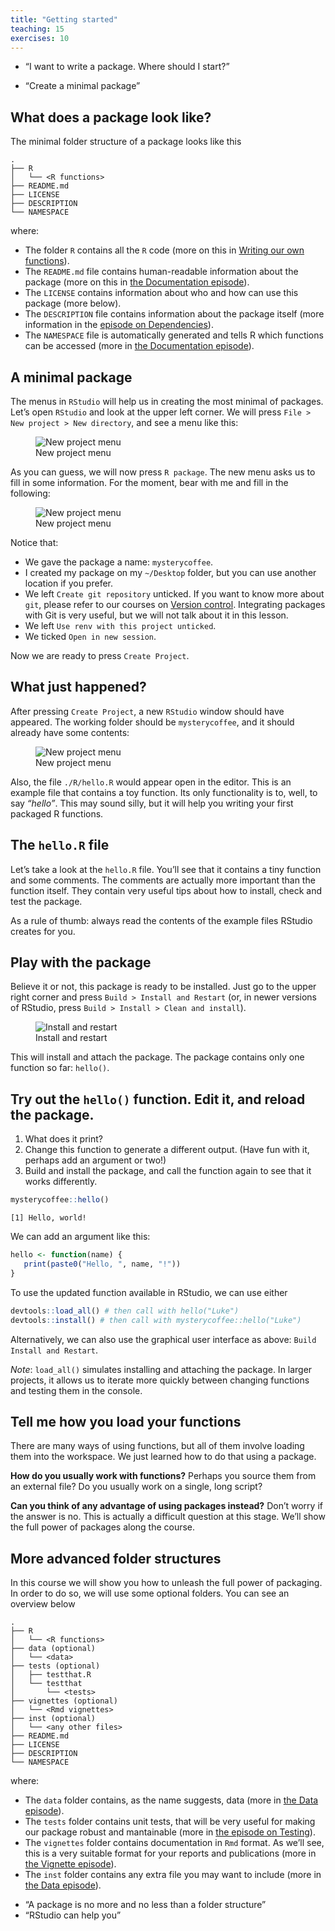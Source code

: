```yaml
---
title: "Getting started"
teaching: 15
exercises: 10
---
```


::: questions
- "I want to write a package. Where should I start?"
:::

::: objectives
- "Create a minimal package"
:::



## What does a package look like?

The minimal folder structure of a package looks like this

```
.
├── R
│   └── <R functions>
├── README.md
├── LICENSE
├── DESCRIPTION
└── NAMESPACE
```

where:

- The folder `R` contains all the `R` code (more on this in [Writing our own functions](functions.Rmd)).
- The `README.md` file contains human-readable information about the package (more on this in [the Documentation episode](documentation.Rmd)).
- The `LICENSE` contains information about who and how can use this package (more below).
- The `DESCRIPTION` file contains information about the package itself (more information in the [episode on Dependencies](dependencies.Rmd)).
- The `NAMESPACE` file is automatically generated and tells R which functions can be accessed (more in [the Documentation episode](documentation.Rmd)).

## A minimal package

The menus in `RStudio` will help us in creating the most minimal of packages.
Let's open `RStudio` and look at the upper left corner.
We will press `File > New project > New directory`, and see a menu like this:

![New project menu](fig/new-project.png)

As you can guess, we will now press `R package`.
The new menu asks us to fill in some information.
For the moment, bear with me and fill in the following:

![New project menu](fig/create-package.png)

Notice that:

- We gave the package a name: `mysterycoffee`.
- I created my package on my `~/Desktop` folder, but you can use another location if you prefer.
- We left `Create git repository` unticked. If you want to know more about `git`, please refer to our courses on [Version control](https://swcarpentry.github.io/git-novice/). Integrating packages with Git is very useful, but we will not talk about it in this lesson. 
- We left `Use renv with this project unticked`.
- We ticked `Open in new session`.

Now we are ready to press `Create Project`.

::: callout
## What just happened?
After pressing `Create Project`, a new `RStudio` window should have appeared.
The working folder should be `mysterycoffee`, and it should already have some contents:

![New project menu](fig/contents.png)

Also, the file `./R/hello.R` would appear open in the editor.
This is an example file that contains a toy function.
Its only functionality is to, well, to say _"hello"_.
This may sound silly, but it will help you writing your first packaged R functions.
:::

::: callout
## The `hello.R` file
Let's take a look at the `hello.R` file.
You'll see that it contains a tiny function and some comments.
The comments are actually more important than the function itself.
They contain very useful tips about how to install, check and test the package.

As a rule of thumb: always read the contents of the example files RStudio creates for you.
:::

## Play with the package

Believe it or not, this package is ready to be installed.
Just go to the upper right corner and press `Build > Install and Restart` (or, in newer versions of RStudio, press `Build > Install > Clean and install`).

![Install and restart](fig/install-and-restart.gif)

This will install and attach the package. The package contains only one function so far: `hello()`. 

::: challenge
## Try out the `hello()` function. Edit it, and reload the package.
1. What does it print? 
2. Change this function to generate a different output. (Have fun with it, perhaps add an argument or two!)
3. Build and install the package, and call the function again to see that it works differently.

:::: solution
```r
mysterycoffee::hello() 
```

```output
[1] Hello, world!
```

We can add an argument like this:
```r
hello <- function(name) {
   print(paste0("Hello, ", name, "!"))
}
```

To use the updated function available in RStudio, we can use either 
```r
devtools::load_all() # then call with hello("Luke")
devtools::install() # then call with mysterycoffee::hello("Luke")
```

Alternatively, we can also use the graphical user interface as above: `Build Install and Restart`.

*Note*: `load_all()` simulates installing and attaching the package. In larger projects, it allows us to iterate more quickly between changing functions and testing them in the console. 
::::
:::

::: discussion
## Tell me how you load your functions
There are many ways of using functions, but all of them involve loading them into the workspace.
We just learned how to do that using a package.

**How do you usually work with functions?**
Perhaps you source them from an external file?
Do you usually work on a single, long script?

**Can you think of any advantage of using packages instead?**
Don't worry if the answer is no.
This is actually a difficult question at this stage.
We'll show the full power of packages along the course.
:::

## More advanced folder structures
In this course we will show you how to unleash the full power of packaging.
In order to do so, we will use some optional folders.
You can see an overview below

```
.
├── R
│   └── <R functions>
├── data (optional)
│   └── <data>
├── tests (optional)
│   ├── testthat.R
│   └── testthat
│       └── <tests>
├── vignettes (optional)
│   └── <Rmd vignettes>
├── inst (optional)
│   └── <any other files>
├── README.md
├── LICENSE
├── DESCRIPTION
└── NAMESPACE
```

where:

- The `data` folder contains, as the name suggests, data (more in [the Data episode](data.Rmd)).
- The `tests` folder contains unit tests, that will be very useful for making our package robust and mantainable (more in [the episode on Testing](testing.Rmd)).
- The `vignettes` folder contains documentation in `Rmd` format. As we'll see, this is a very suitable format for your reports and publications (more in [the Vignette episode](vignettes.Rmd)).
- The `inst` folder contains any extra file you may want to include (more in [the Data episode](data.Rmd)).

::: keypoints
- "A package is no more and no less than a folder structure"
- "RStudio can help you"
:::
